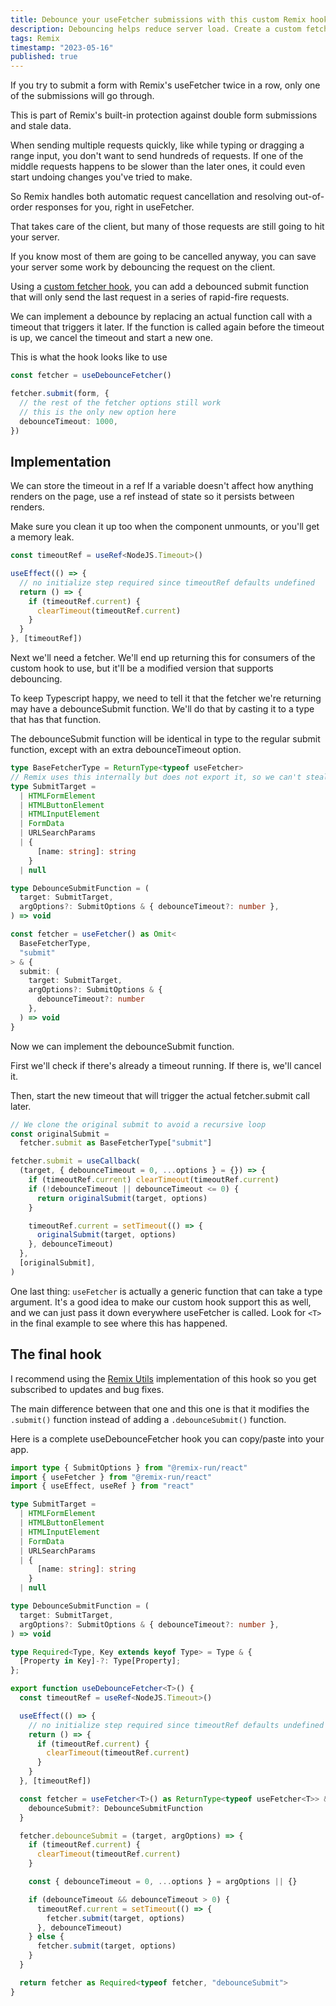 ```yaml
---
title: Debounce your useFetcher submissions with this custom Remix hook
description: Debouncing helps reduce server load. Create a custom fetcher hook that adds debounce support. Modify the type of useFetcher to support extra features.
tags: Remix
timestamp: "2023-05-16"
published: true
---
```


If you try to submit a form with Remix's useFetcher twice in a row, only one of the submissions will go through.

This is part of Remix's built-in protection against double form submissions and stale data.

When sending multiple requests quickly, like while typing or dragging a range input, you don't want to send hundreds of requests. If one of the middle requests happens to be slower than the later ones, it could even start undoing changes you've tried to make.

So Remix handles both automatic request cancellation and resolving out-of-order responses for you, right in useFetcher.

That takes care of the client, but many of those requests are still going to hit your server.

If you know most of them are going to be cancelled anyway, you can save your server some work by debouncing the request on the client.

Using a [custom fetcher hook](/content/remix-rpc-pattern#the-next-step-is-custom-fetcher-hooks), you can add a debounced submit function that will only send the last request in a series of rapid-fire requests.

We can implement a debounce by replacing an actual function call with a timeout that triggers it later. If the function is called again before the timeout is up, we cancel the timeout and start a new one.

This is what the hook looks like to use

```ts
const fetcher = useDebounceFetcher()

fetcher.submit(form, {
  // the rest of the fetcher options still work
  // this is the only new option here
  debounceTimeout: 1000,
})
```

## Implementation

We can store the timeout in a ref<SideNote> If a variable doesn't affect how anything renders on the page, use a ref instead of state </SideNote> so it persists between renders.

Make sure you clean it up too when the component unmounts, or you'll get a memory leak.

```ts
const timeoutRef = useRef<NodeJS.Timeout>()

useEffect(() => {
  // no initialize step required since timeoutRef defaults undefined
  return () => {
    if (timeoutRef.current) {
      clearTimeout(timeoutRef.current)
    }
  }
}, [timeoutRef])
```

Next we'll need a fetcher. We'll end up returning this for consumers of the custom hook to use, but it'll be a modified version that supports debouncing.

To keep Typescript happy, we need to tell it that the fetcher we're returning may have a debounceSubmit function. We'll do that by casting it to a type that has that function.

The debounceSubmit function will be identical in type to the regular submit function, except with an extra debounceTimeout option.

```ts
type BaseFetcherType = ReturnType<typeof useFetcher>
// Remix uses this internally but does not export it, so we can't steal theirs
type SubmitTarget =
  | HTMLFormElement
  | HTMLButtonElement
  | HTMLInputElement
  | FormData
  | URLSearchParams
  | {
      [name: string]: string
    }
  | null

type DebounceSubmitFunction = (
  target: SubmitTarget,
  argOptions?: SubmitOptions & { debounceTimeout?: number },
) => void

const fetcher = useFetcher() as Omit<
  BaseFetcherType,
  "submit"
> & {
  submit: (
    target: SubmitTarget,
    argOptions?: SubmitOptions & {
      debounceTimeout?: number
    },
  ) => void
}
```

Now we can implement the debounceSubmit function.

First we'll check if there's already a timeout running. If there is, we'll cancel it.

Then, start the new timeout that will trigger the actual fetcher.submit call later.

```ts
// We clone the original submit to avoid a recursive loop
const originalSubmit =
  fetcher.submit as BaseFetcherType["submit"]

fetcher.submit = useCallback(
  (target, { debounceTimeout = 0, ...options } = {}) => {
    if (timeoutRef.current) clearTimeout(timeoutRef.current)
    if (!debounceTimeout || debounceTimeout <= 0) {
      return originalSubmit(target, options)
    }

    timeoutRef.current = setTimeout(() => {
      originalSubmit(target, options)
    }, debounceTimeout)
  },
  [originalSubmit],
)
```

One last thing: `useFetcher` is actually a generic function that can take a type argument. It's a good idea to make our custom hook support this as well, and we can just pass it down everywhere useFetcher is called. Look for `<T>` in the final example to see where this has happened.

## The final hook

I recommend using the [Remix Utils](https://github.com/sergiodxa/remix-utils#use-debounce-fetcher) implementation of this hook so you get subscribed to updates and bug fixes.

The main difference between that one and this one is that it modifies the `.submit()` function instead of adding a `.debounceSubmit()` function.

Here is a complete useDebounceFetcher hook you can copy/paste into your app.

```ts
import type { SubmitOptions } from "@remix-run/react"
import { useFetcher } from "@remix-run/react"
import { useEffect, useRef } from "react"

type SubmitTarget =
  | HTMLFormElement
  | HTMLButtonElement
  | HTMLInputElement
  | FormData
  | URLSearchParams
  | {
      [name: string]: string
    }
  | null

type DebounceSubmitFunction = (
  target: SubmitTarget,
  argOptions?: SubmitOptions & { debounceTimeout?: number },
) => void

type Required<Type, Key extends keyof Type> = Type & {
  [Property in Key]-?: Type[Property];
};

export function useDebounceFetcher<T>() {
  const timeoutRef = useRef<NodeJS.Timeout>()

  useEffect(() => {
    // no initialize step required since timeoutRef defaults undefined
    return () => {
      if (timeoutRef.current) {
        clearTimeout(timeoutRef.current)
      }
    }
  }, [timeoutRef])

  const fetcher = useFetcher<T>() as ReturnType<typeof useFetcher<T>> & {
    debounceSubmit?: DebounceSubmitFunction
  }

  fetcher.debounceSubmit = (target, argOptions) => {
    if (timeoutRef.current) {
      clearTimeout(timeoutRef.current)
    }

    const { debounceTimeout = 0, ...options } = argOptions || {}

    if (debounceTimeout && debounceTimeout > 0) {
      timeoutRef.current = setTimeout(() => {
        fetcher.submit(target, options)
      }, debounceTimeout)
    } else {
      fetcher.submit(target, options)
    }
  }

  return fetcher as Required<typeof fetcher, "debounceSubmit">
}

```

